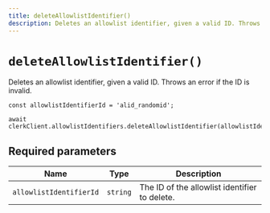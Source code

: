 ```yaml
---
title: deleteAllowlistIdentifier()
description: Deletes an allowlist identifier, given a valid ID. Throws an error if the ID is invalid.
---
```


# `deleteAllowlistIdentifier()`

Deletes an allowlist identifier, given a valid ID. Throws an error if the ID is invalid.

```tsx
const allowlistIdentifierId = 'alid_randomid';

await clerkClient.allowlistIdentifiers.deleteAllowlistIdentifier(allowlistIdentifierId);
```

## Required parameters

| Name | Type | Description |
| ---- | --- | --- |
| `allowlistIdentifierId` | `string` | The ID of the allowlist identifier to delete. |
